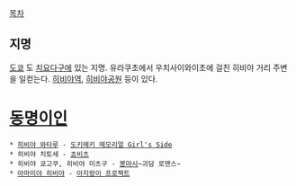 [[목차]]
== 지명 ==
[[도쿄]] 도 [[치요다]]구에 있는 지명. 유라쿠초에서 우치사이와이초에 걸친 히비야 거리 주변을 일컫는다. [[히비야역]], [[히비야공원]] 등이 있다.

= [[동명이인]] =
 * [[히비야 와타루]] - [[도키메키 메모리얼 Girl's Side]]
 * 히비야 치토세 - [[쵸비츠]]
 * 히비야 쿄고쿠, 히비야 미츠구 - [[봉마시]]~괴담 로맨스~
 * [[아마미야 히비야]] - [[아지랑이 프로젝트]]
